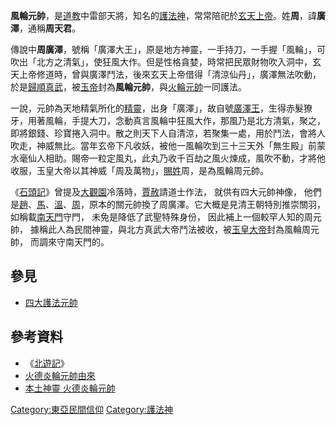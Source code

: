 {{expand|time=2015-10-24T17:19:28+00:00}}
{{refimprove|time=2015-10-24T17:19:28+00:00}}
'''風輪元帥'''，是[[道教|道教]]中雷部天將，知名的[[護法神|護法神]]，常常陪祀於[[玄天上帝|玄天上帝]]。姓'''周'''，諱'''廣澤'''，通稱'''周天君'''。

傳說中'''周廣澤'''，號稱「廣澤大王」，原是地方神靈，一手持刀，一手握「風輪」，可吹出「北方之清氣」，使狂風大作。但是性格貪婪，時常把民眾財物吹入洞中，玄天上帝修道時，曾與廣澤鬥法，後來玄天上帝借得「清涼仙丹」，廣澤無法吹動，於是[[歸順|歸順]][[真武|真武]]，被[[玉帝|玉帝]]封為'''風輪元帥'''，與[[火輪元帥|火輪元帥]]一同護法。

一說，元帥為天地精氣所化的[[精靈|精靈]]，出身「廣澤」，故自號[[廣澤王|廣澤王]]，生得赤髮獠牙，用著風輪，手提大刀，念動真言風輪中狂風大作，那風乃是北方清氣，聚之，即將銀錢、珍寶捲入洞中。散之則天下人自清涼，若聚集一處，用於鬥法，會將人吹走，神威無比。當年玄帝下凡收妖，被他一風輪吹到三十三天外「無生殿」前蒙水毫仙人相助。賜帝一粒定風丸，此丸乃收千百劫之風火煉成，風吹不動，才將他收服，玉皇大帝以其神威「周及萬物」，[[賜姓|賜姓]]周，是為風輪周元帥。
                               
《[[石頭記|石頭記]]》曾提及[[大觀園|大觀園]]冷落時，[[賈赦|賈赦]]請道士作法， 就供有四大元帥神像， 他們是[[趙公明|趙]]、[[馬華光|馬]]、[[溫瓊|溫]]、[[周廣澤|周]]，原本的關元帥換了周廣澤。它大概是見清王朝特別推崇關羽， 如稱載[[南天門|南天門]]守門， 未免是降低了武聖特殊身份， 因此補上一個較罕人知的周元帥， 據稱此人為民間神靈，與北方真武大帝鬥法被收，被[[玉皇大帝|玉皇大帝]]封為風輪周元帥， 而調來守南天門的。

==參見==
*[[四大護法元帥|四大護法元帥]]

== 參考資料 ==
*《[[北遊記|北遊記]]》
*[http://wudi-miao.myweb.hinet.net/012.html 火德炎輪元帥由來]{{dead link|date=2018年5月 |bot=InternetArchiveBot |fix-attempted=yes }}
*[http://www.taiwantemplegods.com/AS0255/256/6698 本土神靈 火德炎輪元帥]{{dead link|date=2018年5月 |bot=InternetArchiveBot |fix-attempted=yes }}


[[Category:東亞民間信仰|Category:東亞民間信仰]]
[[Category:護法神|Category:護法神]]